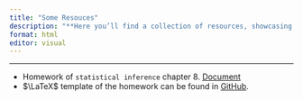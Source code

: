 ```yaml
---
title: "Some Resouces"
description: "**Here you’ll find a collection of resources, showcasing the combination of hard work and late-night coffee-fueled creativity. From complex `problem sets` to neatly organized `presentations`, this is the treasure trove of knowledge I’ve gathered along the way. Feel free to explore, learn, or just reflect on how much work I managed to push to the last minute. Whether you’re here for inspiration, procrastination, or simply out of curiosity, these materials might offer something useful – or at least give you a laugh at my late-night efforts!**"
format: html
editor: visual
---
```


------------------------------------------------------------------------

-   Homework of `statistical inference` chapter 8. [Document](statistical%20inference%20chp8%20solusion.pdf)
-   $\LaTeX$ template of the homework can be found in [GitHub](https://github.com/CreoHsia/latex-template).
